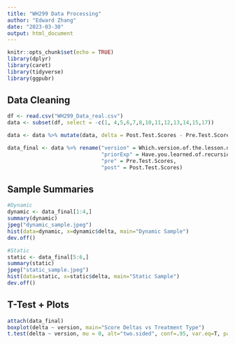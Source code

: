 ```yaml
---
title: "WH299 Data Processing"
author: "Edward Zhang"
date: "2023-03-30"
output: html_document
---
```


```r
knitr::opts_chunk$set(echo = TRUE)
library(dplyr)
library(caret)
library(tidyverse)
library(ggpubr)
```

## Data Cleaning

```r
df <- read.csv("WH299_Data_real.csv")
data <- subset(df, select = -c(1, 4,5,6,7,8,10,11,12,13,14,15,17))

data <- data %>% mutate(data, delta = Post.Test.Scores - Pre.Test.Scores)

data_final <- data %>% rename("version" = Which.version.of.the.lesson.did.you.take.,
                              "priorExp" = Have.you.learned.of.recursion.prior.to.this.experiment.,
                              "pre" = Pre.Test.Scores,
                              "post" = Post.Test.Scores)

```

## Sample Summaries
```r
#Dynamic
dynamic <- data_final[1:4,]
summary(dynamic)
jpeg("dynamic_sample.jpeg")
hist(data=dynamic, x=dynamic$delta, main="Dynamic Sample")
dev.off()

#Static
static <- data_final[5:6,]
summary(static)
jpeg("static_sample.jpeg")
hist(data=static, x=static$delta, main="Static Sample")
dev.off()
```

## T-Test + Plots
```r
attach(data_final)
boxplot(delta ~ version, main="Score Deltas vs Treatment Type")
t.test(delta ~ version, mu = 0, alt="two.sided", conf=.95, var.eq=T, paired=F)
```
